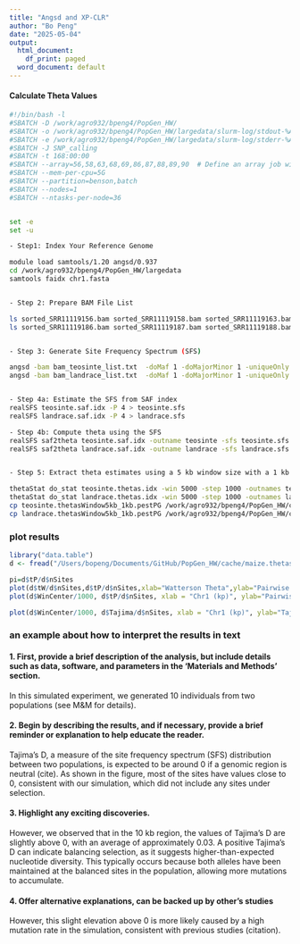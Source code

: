 ```yaml
---
title: "Angsd and XP-CLR"
author: "Bo Peng"
date: "2025-05-04"
output:
  html_document:
    df_print: paged
  word_document: default
---
```


#### Calculate Theta Values

```bash
#!/bin/bash -l
#SBATCH -D /work/agro932/bpeng4/PopGen_HW/
#SBATCH -o /work/agro932/bpeng4/PopGen_HW/largedata/slurm-log/stdout-%A_%a.txt
#SBATCH -e /work/agro932/bpeng4/PopGen_HW/largedata/slurm-log/stderr-%A_%a.txt
#SBATCH -J SNP_calling
#SBATCH -t 168:00:00
#SBATCH --array=56,58,63,68,69,86,87,88,89,90  # Define an array job with specific task IDs
#SBATCH --mem-per-cpu=5G       
#SBATCH --partition=benson,batch
#SBATCH --nodes=1
#SBATCH --ntasks-per-node=36


set -e
set -u

- Step1: Index Your Reference Genome

module load samtools/1.20 angsd/0.937
cd /work/agro932/bpeng4/PopGen_HW/largedata
samtools faidx chr1.fasta


- Step 2: Prepare BAM File List

ls sorted_SRR11119156.bam sorted_SRR11119158.bam sorted_SRR11119163.bam sorted_SRR11119168.bam sorted_SRR11119169.bam  > bam_teosinte_list.txt
ls sorted_SRR11119186.bam sorted_SRR11119187.bam sorted_SRR11119188.bam sorted_SRR11119189.bam sorted_SRR11119190.bam  > bam_landrace_list.txt


- Step 3: Generate Site Frequency Spectrum (SFS)

angsd -bam bam_teosinte_list.txt  -doMaf 1 -doMajorMinor 1 -uniqueOnly 1 -minMapQ 30 -minQ 20 -minInd 5 -doSaf 1 -anc chr1.fasta -GL 2 -out teosinte -P 4
angsd -bam bam_landrace_list.txt  -doMaf 1 -doMajorMinor 1 -uniqueOnly 1 -minMapQ 30 -minQ 20 -minInd 5 -doSaf 1 -anc chr1.fasta -GL 2 -out landrace -P 4


- Step 4a: Estimate the SFS from SAF index
realSFS teosinte.saf.idx -P 4 > teosinte.sfs
realSFS landrace.saf.idx -P 4 > landrace.sfs

- Step 4b: Compute theta using the SFS
realSFS saf2theta teosinte.saf.idx -outname teosinte -sfs teosinte.sfs -fold 1 -P 4
realSFS saf2theta landrace.saf.idx -outname landrace -sfs landrace.sfs -fold 1 -P 4


- Step 5: Extract theta estimates using a 5 kb window size with a 1 kb step size.

thetaStat do_stat teosinte.thetas.idx -win 5000 -step 1000 -outnames teosinte.thetasWindow5kb_1kb
thetaStat do_stat landrace.thetas.idx -win 5000 -step 1000 -outnames landrace.thetasWindow5kb_1kb
cp teosinte.thetasWindow5kb_1kb.pestPG /work/agro932/bpeng4/PopGen_HW/cache/
cp landrace.thetasWindow5kb_1kb.pestPG /work/agro932/bpeng4/PopGen_HW/cache/
```



### plot results

```r
library("data.table")
d <- fread("/Users/bopeng/Documents/GitHub/PopGen_HW/cache/maize.thetasWindow5kb_1kb.pestPG", header=T, data.table=F)

pi=d$tP/d$nSites
plot(d$tW/d$nSites,d$tP/d$nSites,xlab="Watterson Theta",ylab="Pairwise Theta",pch=16,col=adjustcolor("blue",alpha.f = 0.5))
plot(d$WinCenter/1000, d$tP/d$nSites, xlab = "Chr1 (kp)", ylab="Pairwise Theta")
```

```r
plot(d$WinCenter/1000, d$Tajima/d$nSites, xlab = "Chr1 (kp)", ylab="Tajima's D")
```

### an example about how to interpret the results in text

#### 1. First, provide a brief description of the analysis, but include details such as data, software, and parameters in the 'Materials and Methods' section.

In this simulated experiment, we generated 10 individuals from two populations (see M&M for details).

#### 2. Begin by describing the results, and if necessary, provide a brief reminder or explanation to help educate the reader.

Tajima's D, a measure of the site frequency spectrum (SFS) distribution between two populations, is expected to be around 0 if a genomic region is neutral (cite). As shown in the figure, most of the sites have values close to 0, consistent with our simulation, which did not include any sites under selection.

#### 3. Highlight any exciting discoveries.

However, we observed that in the 10 kb region, the values of Tajima's D are slightly above 0, with an average of approximately 0.03. A positive Tajima's D can indicate balancing selection, as it suggests higher-than-expected nucleotide diversity. This typically occurs because both alleles have been maintained at the balanced sites in the population, allowing more mutations to accumulate. 

#### 4. Offer alternative explanations, can be backed up by other's studies

However, this slight elevation above 0 is more likely caused by a high mutation rate in the simulation, consistent with previous studies (citation).



